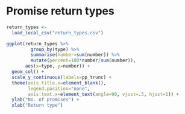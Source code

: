 # Promise return types

``` r
return_types <- 
  load_local_csv("return_types.csv")

ggplot(return_types %>%   
         group_by(type) %>% 
         summarise(number=sum(number)) %>% 
         mutate(percent=100*number/sum(number)), 
       aes(x=type, y=number)) + 
  geom_col() +
  scale_y_continuous(labels=pp_trunc) +
  theme(axis.title.x=element_blank(), 
        legend.position="none", 
        axis.text.x=element_text(angle=90, vjust=.5, hjust=1)) +
  ylab("No. of promises") + 
  xlab("Return type")
```
